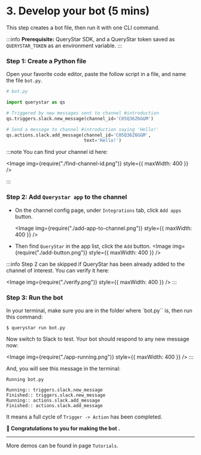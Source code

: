 
# 3. Develop your bot (5 mins)

This step creates a bot file, then run it with one CLI command.

:::info
**Prerequisite:** QueryStar SDK, and a QueryStar token saved as `QUERYSTAR_TOKEN` as an environment variable.
:::

### Step 1: Create a Python file

Open your favorite code editor, paste the follow script in a file, and name the file `bot.py`.

```python
# bot.py

import querystar as qs

# Triggered by new messages sent to channel #introduction
qs.triggers.slack.new_message(channel_id='C05Q36Z6GGM')

# Send a message to channel #introduction saying 'Hello!'
qs.actions.slack.add_message(channel_id='C05Q36Z6GGM',
                             text='Hello!')
```

:::note
You can find your channel id here:

<Image img={require("./find-channel-id.png")} style={{ maxWidth: 400 }} />

:::

### Step 2: Add `Querystar app` to the channel

-   On the channel config page, under `Integrations` tab, click `Add apps` button.

    <Image
        img={require("./add-app-to-channel.png")}
        style={{ maxWidth: 400 }}
    />

-   Then find `QueryStar` in the app list, click the `Add` button.
    <Image img={require("./add-button.png")} style={{ maxWidth: 400 }} />

:::info
Step 2 can be skipped if QueryStar has been already added to the channel of interest. You can verify it here:

<Image img={require("./verify.png")} style={{ maxWidth: 400 }} />
:::

### Step 3: Run the bot

In your terminal, make sure you are in the folder where `bot.py`` is, then run this command:

```shell
$ querystar run bot.py
```

Now switch to Slack to test. Your bot should respond to any new message now:

<Image img={require("./app-running.png")} style={{ maxWidth: 400 }} />
:::

And, you will see this message in the terminal:

```shell
Running bot.py

Running:: triggers.slack.new_message
Finished:: triggers.slack.new_message
Running:: actions.slack.add_message
Finished:: actions.slack.add_message

```

It means a full cycle of `Trigger -> Action` has been completed.

**🥳 Congratulations to you for making the bot .**

---

More demos can be found in page `Tutorials`.
